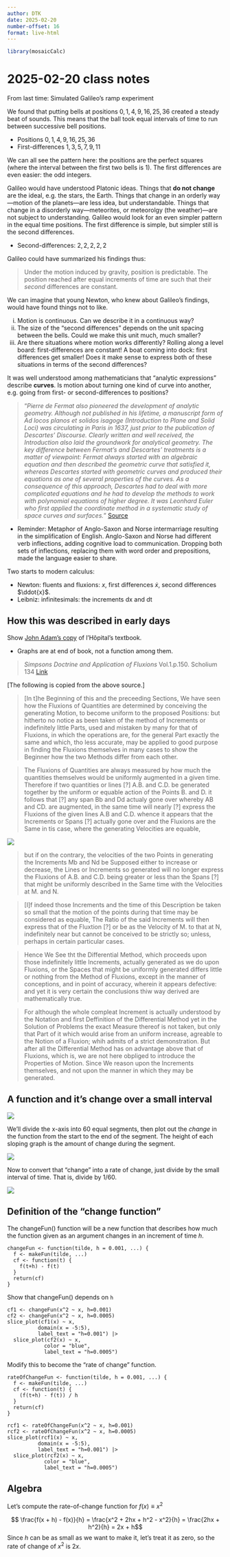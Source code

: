```yaml
---
author: DTK
date: 2025-02-20
number-offset: 16
format: live-html
---
```


```r
library(mosaicCalc)
```

# 2025-02-20 class notes

From last time: Simulated Galileo's ramp experiment

We found that putting bells at positions $0, 1, 4, 9, 16, 25, 36$ created a steady beat of sounds. This means that the ball took equal intervals of time to run between successive bell positions. 

- Positions        $0, 1, 4, 9, 16, 25, 36$
- First-differences $1, 3, 5, 7, 9, 11$

We can all see the pattern here: the positions are the perfect squares (where the interval between the first two bells is 1). The first differences are even easier: the odd integers.

Galileo would have understood Platonic ideas. Things that **do not change** are the ideal, e.g. the stars, the Earth. Things that change in an orderly way---motion of the planets---are less idea, but understandable. Things that change in a disorderly way---meteorites, or meteorolgy (the weather)---are not subject to understanding. Galileo would look for an even simpler pattern in the equal time positions. The first difference is simple, but simpler still is the second differences.

- Second-differences: $2, 2, 2, 2, 2$

Galileo could have summarized his findings thus: 

> Under the motion induced by gravity, position is predictable. The position reached after equal increments of time are such that their *second* differences are constant.

We can imagine that young Newton, who knew about Galileo's findings, would have found things not to like.

i. Motion is continuous. Can we describe it in a continuous way?
ii. The size of the "second differences" depends on the unit spacing between the bells. Could we make this unit much, much smaller?
iii. Are there situations where motion works differently?  Rolling along a level board: first-differences are constant! A boat coming into dock: first differences get smaller! Does it make sense to express both of these situations in terms of the second differences?

It was well understood among mathematicians that "analytic expressions" describe **curves**. Is motion about turning one kind of curve into another, e.g. going from first- or second-differences to positions?

> "*Pierre de Fermat also pioneered the development of analytic geometry. Although not published in his lifetime, a manuscript form of Ad locos planos et solidos isagoge (Introduction to Plane and Solid Loci) was circulating in Paris in 1637, just prior to the publication of Descartes' Discourse. Clearly written and well received, the Introduction also laid the groundwork for analytical geometry. The key difference between Fermat's and Descartes' treatments is a matter of viewpoint: Fermat always started with an algebraic equation and then described the geometric curve that satisfied it, whereas Descartes started with geometric curves and produced their equations as one of several properties of the curves. As a consequence of this approach, Descartes had to deal with more complicated equations and he had to develop the methods to work with polynomial equations of higher degree. It was Leonhard Euler who first applied the coordinate method in a systematic study of space curves and surfaces.*" [Source](https://en.wikipedia.org/wiki/Analytic_geometry)

- Reminder: Metaphor of Anglo-Saxon and Norse intermarriage resulting in the simplification of English. Anglo-Saxon and Norse had different verb inflections, adding cognitive load to communication. Dropping both sets of inflections, replacing them with word order and prepositions, made the language easier to share.

Two starts to modern calculus:

- Newton: fluents and fluxions: $x$, first differences $\dot{x}$, second differences $\ddot{x}$.
- Leibniz: infinitesimals: the increments dx and dt


## How this was described in early days

Show [John Adam's copy](www/analysedesinfini00lhos.pdf) of l'Hôpital's textbook. 

- Graphs are at end of book, not a function among them.

> *Simpsons Doctrine and Application of Fluxions* Vol.1.p.150. Scholium 134 [Link](https://archive.org/details/doctrineandappli00simpiala/page/32/mode/2up)

[The following is copied from the above source.]

> [In t]he Beginning of this and the preceeding Sections, We have seen how the Fluxions of Quantities are determined by conceiving the generating Motion, to become uniform to the proposed Positions: but hitherto no notice as been taken of the method of Increments or indefinitely little Parts, used and mistaken by many for that of Fluxions, in which the operations are, for the general Part exactly the same and which, tho less accurate, may be applied to good purpose in finding the Fluxions themselves in many cases to show the Beginner how the two Methods differ from each other.

> The Fluxions of Quantities are always measured by how much the quantities themselves would be uniformly augmented in a given time. Therefore if two quantities or lines [?] A.B. and C.D. be generated together by the uniform or equable action of the Points B. and D. it follows that [?] any span Bb and Dd actualy gone over whereby AB and CD. are augmented, in the  same time will nearly [?] express the Fluxions of the given lines A.B and C.D. whence it appears that the Increments or Spans [?] actually gone over and the Fluxions are the Same in tis case, where the generating Velocities are equable,

![](hand-drawing.png)

> but if on the contrary, the velocities of the two Points in generating the Increments Mb and Nd be Supposed either to increase or decrease, the Lines or Increments so generated will no longer express the Fluxions of A.B. and C.D. being greater or less than the Spans [?] that might be uniformly described in the Same time with the Velocities at M. and N.

> [I]f indeed those Increments and the time of this Description be taken so small that the motion of the points during that time may be considered as equable, The Ratio of the said Increments will then express that of the Fluxtion [?] or be as the Velocity of M. to that at N, indefinitely near but cannot be conceived to be strictly so; unless, perhaps in certain particular cases.

> Hence We See tht the Differential Method, which proceeds upon those indefinitely little Increments, actually generated as we do upon Fluxions, or the Spaces that might be uniformly generated differs little or nothing from the Method of Fluxions, except in the manner of conceptions, and in point of accuracy, wherein it appears defective: and yet it is very certain the conclusions thiw way derived are mathematically true.

> For although the whole compleat Increment is actually understood by the Notation and first Deffinition of the Differential Method yet in the Solution of Problems the exact Measure thereof is not taken, but only that Part of it which would arise from an uniform increase, agreable to the Notion of a Fluxion; whih admits of a strict demonstration. But after all the Differential Method has on advantage above that of Fluxions, which is, we are not here obpliged to introduce the Properties of Motion. Since We reason upon the Increments themselves, and not upon the manner in which they may be generated.

## A function and it's change over a small interval

![](www/slope-rose.png)

We'll divide the x-axis into 60 equal segments, then plot out the *change* in the function from the start to the end of the segment.
The height of each sloping graph is the amount of change during the segment.

![](www/slope-segments.png)


Now to convert that "change" into a rate of change, just divide by the small interval of time. That is, divide by 1/60.

![](www/rate-of-change.png)

## Definition of the "change function"

The changeFun() function will be a new function that describes how much the function given as an argument changes in an increment of time $h$.

```webr-r
changeFun <- function(tilde, h = 0.001, ...) {
  f <- makeFun(tilde, ...)
  cf <- function(t) {
    f(t+h) - f(t)
  }
  return(cf)
}
```


Show that changeFun() depends on `h`

```webr-r
cf1 <- changeFun(x^2 ~ x, h=0.001)
cf2 <- changeFun(x^2 ~ x, h=0.0005)
slice_plot(cf1(x) ~ x, 
          domain(x = -5:5),
          label_text = "h=0.001") |>
  slice_plot(cf2(x) ~ x, 
            color = "blue",
            label_text = "h=0.0005") 
```  

Modify this to become the "rate of change" function.

```webr-r
rateOfChangeFun <- function(tilde, h = 0.001, ...) {
  f <- makeFun(tilde, ...)
  cf <- function(t) {
    (f(t+h) - f(t)) / h
  }
  return(cf)
}
```

```webr-r
rcf1 <- rateOfChangeFun(x^2 ~ x, h=0.001)
rcf2 <- rateOfChangeFun(x^2 ~ x, h=0.0005)
slice_plot(rcf1(x) ~ x, 
          domain(x = -5:5),
          label_text = "h=0.001") |>
  slice_plot(rcf2(x) ~ x, 
            color = "blue",
            label_text = "h=0.0005") 
```

## Algebra

Let's compute the rate-of-change function for $f(x) \equiv x^2$

$$ \frac{f(x + h) - f(x)}{h} = 
\frac{x^2 + 2hx + h^2 - x^2}{h} = \frac{2hx + h^2}{h} = 2x + h$$
Since $h$ can be as small as we want to make it, let's treat it as zero, so the rate of change of $x^2$ is $2x$.

